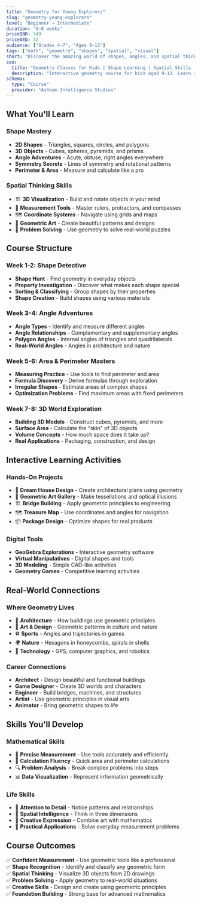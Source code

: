 ```yaml
---
title: "Geometry for Young Explorers"
slug: "geometry-young-explorers"
level: "Beginner → Intermediate"
duration: "6–8 weeks"
priceINR: 549
priceAED: 32
audience: ["Grades 4–7", "Ages 9-13"]
tags: ["math", "geometry", "shapes", "spatial", "visual"]
short: "Discover the amazing world of shapes, angles, and spatial thinking through hands-on activities and real-world applications."
seo:
  title: "Geometry Classes for Kids | Shape Learning | Spatial Skills | AIS Academy"
  description: "Interactive geometry course for kids aged 9-13. Learn shapes, angles, and spatial thinking through fun activities and real-world examples."
schema:
  type: "Course"
  provider: "Ashkam Intelligence Studios"
---
```


## What You'll Learn

### Shape Mastery
- **2D Shapes** - Triangles, squares, circles, and polygons
- **3D Objects** - Cubes, spheres, pyramids, and prisms
- **Angle Adventures** - Acute, obtuse, right angles everywhere
- **Symmetry Secrets** - Lines of symmetry and rotational patterns
- **Perimeter & Area** - Measure and calculate like a pro

### Spatial Thinking Skills
- 🏗️ **3D Visualization** - Build and rotate objects in your mind
- 📐 **Measurement Tools** - Master rulers, protractors, and compasses
- 🗺️ **Coordinate Systems** - Navigate using grids and maps
- 🎨 **Geometric Art** - Create beautiful patterns and designs
- 🔧 **Problem Solving** - Use geometry to solve real-world puzzles

## Course Structure

### Week 1-2: Shape Detective
- **Shape Hunt** - Find geometry in everyday objects
- **Property Investigation** - Discover what makes each shape special
- **Sorting & Classifying** - Group shapes by their properties
- **Shape Creation** - Build shapes using various materials

### Week 3-4: Angle Adventures
- **Angle Types** - Identify and measure different angles
- **Angle Relationships** - Complementary and supplementary angles
- **Polygon Angles** - Internal angles of triangles and quadrilaterals
- **Real-World Angles** - Angles in architecture and nature

### Week 5-6: Area & Perimeter Masters
- **Measuring Practice** - Use tools to find perimeter and area
- **Formula Discovery** - Derive formulas through exploration
- **Irregular Shapes** - Estimate areas of complex shapes
- **Optimization Problems** - Find maximum areas with fixed perimeters

### Week 7-8: 3D World Exploration
- **Building 3D Models** - Construct cubes, pyramids, and more
- **Surface Area** - Calculate the "skin" of 3D objects
- **Volume Concepts** - How much space does it take up?
- **Real Applications** - Packaging, construction, and design

## Interactive Learning Activities

### Hands-On Projects
- 🏡 **Dream House Design** - Create architectural plans using geometry
- 🎪 **Geometric Art Gallery** - Make tessellations and optical illusions
- 🏗️ **Bridge Building** - Apply geometric principles to engineering
- 🗺️ **Treasure Map** - Use coordinates and angles for navigation
- 📦 **Package Design** - Optimize shapes for real products

### Digital Tools
- **GeoGebra Explorations** - Interactive geometry software
- **Virtual Manipulatives** - Digital shapes and tools
- **3D Modeling** - Simple CAD-like activities
- **Geometry Games** - Competitive learning activities

## Real-World Connections

### Where Geometry Lives
- 🏢 **Architecture** - How buildings use geometric principles
- 🎨 **Art & Design** - Geometric patterns in culture and nature
- ⚽ **Sports** - Angles and trajectories in games
- 🌍 **Nature** - Hexagons in honeycombs, spirals in shells
- 🚀 **Technology** - GPS, computer graphics, and robotics

### Career Connections
- **Architect** - Design beautiful and functional buildings
- **Game Designer** - Create 3D worlds and characters
- **Engineer** - Build bridges, machines, and structures
- **Artist** - Use geometric principles in visual arts
- **Animator** - Bring geometric shapes to life

## Skills You'll Develop

### Mathematical Skills
- 📏 **Precise Measurement** - Use tools accurately and efficiently
- 🧮 **Calculation Fluency** - Quick area and perimeter calculations
- 🔍 **Problem Analysis** - Break complex problems into steps
- 📊 **Data Visualization** - Represent information geometrically

### Life Skills
- 🎯 **Attention to Detail** - Notice patterns and relationships
- 🧠 **Spatial Intelligence** - Think in three dimensions
- 🎨 **Creative Expression** - Combine art with mathematics
- 🔧 **Practical Applications** - Solve everyday measurement problems

## Course Outcomes

✅ **Confident Measurement** - Use geometric tools like a professional  
✅ **Shape Recognition** - Identify and classify any geometric form  
✅ **Spatial Thinking** - Visualize 3D objects from 2D drawings  
✅ **Problem Solving** - Apply geometry to real-world situations  
✅ **Creative Skills** - Design and create using geometric principles  
✅ **Foundation Building** - Strong base for advanced mathematics
